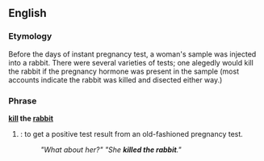 ==English==

===Etymology===
Before the days of instant pregnancy test, a woman's sample was injected into a rabbit.  There were several varieties of tests; one alegedly would kill the rabbit if the pregnancy hormone was present in the sample (most accounts indicate the rabbit was killed and disected either way.)

===Phrase===
'''[[kill]] the [[rabbit]]'''
#{{idiom}}: to get a positive test result from an old-fashioned pregnancy test.
#:''"What about her?"  "She '''killed the rabbit'''."''
